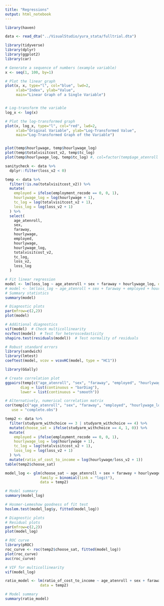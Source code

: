 ```yaml
---
title: "Regressions"
output: html_notebook
---
```


```r
library(haven)

data <- read_dta("../VisualStudio/yura_stata/fulltrial.dta")
```

```r
library(tidyverse)
library(dplyr)
library(ggplot2)
library(car)
```
```r
# Generate a sequence of numbers (example variable)
x <- seq(1, 100, by=1)

# Plot the linear graph
plot(x, x, type="l", col="blue", lwd=2, 
     xlab="Index", ylab="Value", 
     main="Linear Graph of a Single Variable")


# Log-transform the variable
log_x <- log(x)

# Plot the log-transformed graph
plot(x, log_x, type="l", col="red", lwd=2, 
     xlab="Original Variable", ylab="Log-Transformed Value", 
     main="Log-Transformed Graph of the Variable")


plot(temp$hourlywage, temp$hourlywage_log)
plot(temp$totalvisitcost_v2, temp$tc_log)
plot(temp$hourlywage_log, temp$tc_log) #, col=factor(temp$age_atenroll > 45))
```


```r
sanitycheck <- data %>%
  dplyr::filter(loss_v2 < 0)
```


```r
temp <- data %>%
  filter(!is.na(totalvisitcost_v2)) %>%
  mutate(
    employed = ifelse(employment_recode == 0, 0, 1),
    hourlywage_log = log(hourlywage + 1),
    tc_log = log(totalvisitcost_v2 + 1),
    loss_log = log(loss_v2 + 1)
  ) %>%
  select(
    age_atenroll,
    sex,
    faraway,
    hourlywage,
    employed,
    hourlywage,
    hourlywage_log,
    totalvisitcost_v2,
    tc_log,
    loss_v2,
    loss_log
  )
```

```r

# Fit linear regression
model <- lm(loss_log ~ age_atenroll + sex + faraway + hourlywage_log, data = temp)
# model <- lm(loss_log ~ age_atenroll + sex + faraway + employed + hourlywage_log, data = temp)
# Summary statistics
summary(model)

# Diagnostic plots
par(mfrow=c(2,2))
plot(model)

# Additional diagnostics
vif(model)  # Check multicollinearity
ncvTest(model)  # Test for heteroscedasticity
shapiro.test(residuals(model))  # Test normality of residuals

# Robust standard errors
library(sandwich)
library(lmtest)
coeftest(model, vcov = vcovHC(model, type = "HC1"))
```

```r
library(GGally)

# Create correlation plot
ggpairs(temp[c("age_atenroll", "sex", "faraway", "employed", "hourlywage_log", "loss_log")],
       diag = list(continuous = "barDiag"),
       lower = list(continuous = "smooth"))

# Alternatively, numerical correlation matrix
cor(temp[c("age_atenroll", "sex", "faraway", "employed", "hourlywage_log", "loss_log")], 
   use = "complete.obs")
```
```r
temp2 <- data %>%
  filter(studyarm_withchoice == 3 | studyarm_withchoice == 4) %>%
  mutate(choose_sat = ifelse(studyarm_withchoice == 4, 1, 0)) %>%
  mutate(
    employed = ifelse(employment_recode == 0, 0, 1),
    hourlywage_log = log(hourlywage + 1),
    tc_log = log(totalvisitcost_v2 + 1),
    loss_log = log(loss_v2 + 1)
  ) %>%
  mutate(ratio_of_cost_to_income = log(hourlywage/loss_v2 + 1))
table(temp2$choose_sat)

model_log <- glm(choose_sat ~ age_atenroll + sex + faraway + hourlywage_log + priortb,
                family = binomial(link = "logit"),
                data = temp2)

# Model summary
summary(model_log)

# Hosmer-Lemeshow goodness of fit test
hoslem.test(model_log$y, fitted(model_log))

# Diagnostic plots
# Residual plots
par(mfrow=c(2,2))
plot(model_log)

# ROC curve
library(pROC)
roc_curve <- roc(temp2$choose_sat, fitted(model_log))
plot(roc_curve)
auc(roc_curve)

# VIF for multicollinearity
vif(model_log)
```

```r
ratio_model <- lm(ratio_of_cost_to_income ~ age_atenroll + sex + faraway,
                data = temp2)

# Model summary
summary(ratio_model)
```

